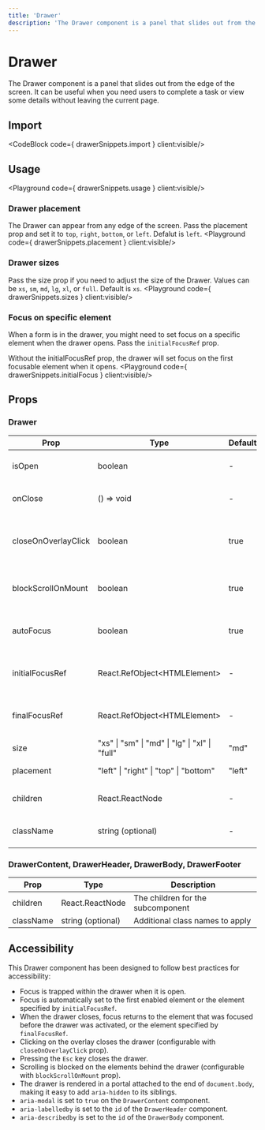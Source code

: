 ```yaml
---
title: 'Drawer'
description: 'The Drawer component is a panel that slides out from the edge of the screen. It can be useful when you need users to complete a task or view some details without leaving the current page.'
---
```


# Drawer

The Drawer component is a panel that slides out from the edge of the screen. It can be useful when you need users to complete a task or view some details without leaving the current page.

## Import
<CodeBlock code={ drawerSnippets.import } client:visible/>

## Usage
<Playground code={ drawerSnippets.usage } client:visible/>

### Drawer placement
The Drawer can appear from any edge of the screen. Pass the placement prop and set it to `top`, `right`, `bottom`, or `left`. Defalut is `left`.
<Playground code={ drawerSnippets.placement } client:visible/>

### Drawer sizes
Pass the size prop if you need to adjust the size of the Drawer. Values can be `xs`, `sm`, `md`, `lg`, `xl`, or `full`. Default is `xs`.
<Playground code={ drawerSnippets.sizes } client:visible/>

### Focus on specific element
When a form is in the drawer, you might need to set focus on a specific element when the drawer opens. Pass the `initialFocusRef` prop.

Without the initialFocusRef prop, the drawer will set focus on the first focusable element when it opens.
<Playground code={ drawerSnippets.initialFocus } client:visible/>


## Props

### Drawer

| Prop | Type | Default | Description |
| ---- | ---- | ------- | ----------- |
| isOpen | boolean | - | Whether the drawer is open or not. |
| onClose | () => void | - | Function to close the drawer. |
| closeOnOverlayClick | boolean | true | Whether the drawer should close when the overlay is clicked. |
| blockScrollOnMount | boolean | true | Whether to block scrolling when the drawer is open. |
| autoFocus	| boolean | true | Whether to block scrolling when the drawer is open. |
| initialFocusRef| React.RefObject\<HTMLElement\>| - | Ref to the initial element to focus when the drawer opens. |
| finalFocusRef| React.RefObject\<HTMLElement\>| - | Ref to the element to focus when the drawer closes. |
| size | "xs" \| "sm" \| "md" \| "lg" \| "xl" \| "full" | "md" | The size of the drawer. |
| placement | "left" \| "right" \| "top" \| "bottom" | "left" | The placement of the drawer. |
| children | React.ReactNode | - | Children passed to the submoponents. |
| className | string (optional) | - | Additional class names to apply |

### DrawerContent, DrawerHeader, DrawerBody, DrawerFooter

| Prop | Type | Description |
| ---- | --- | --- |
| children | React.ReactNode | The children for the subcomponent |
| className | string (optional) | Additional class names to apply |


## Accessibility

This Drawer component has been designed to follow best practices for accessibility:

- Focus is trapped within the drawer when it is open.
- Focus is automatically set to the first enabled element or the element specified by `initialFocusRef`.
- When the drawer closes, focus returns to the element that was focused before the drawer was activated, or the element specified by `finalFocusRef`.
- Clicking on the overlay closes the drawer (configurable with `closeOnOverlayClick` prop).
- Pressing the `Esc` key closes the drawer.
- Scrolling is blocked on the elements behind the drawer (configurable with `blockScrollOnMount` prop).
- The drawer is rendered in a portal attached to the end of `document.body`, making it easy to add `aria-hidden` to its siblings.
- `aria-modal` is set to `true` on the `DrawerContent` component.
- `aria-labelledby` is set to the `id` of the `DrawerHeader` component.
- `aria-describedby` is set to the `id` of the `DrawerBody` component.
